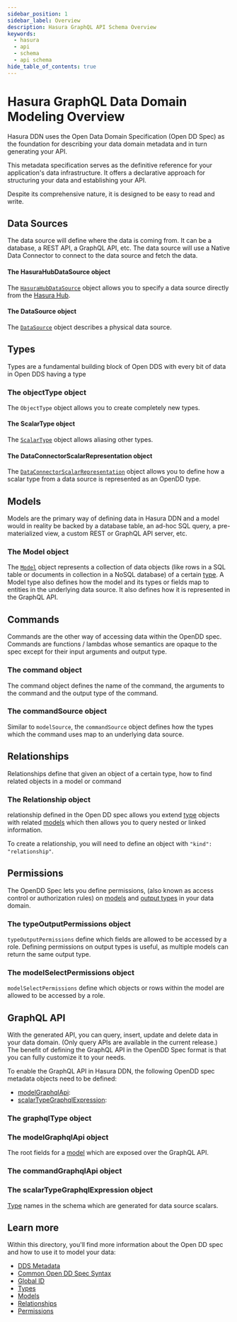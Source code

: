 ```yaml
---
sidebar_position: 1
sidebar_label: Overview
description: Hasura GraphQL API Schema Overview
keywords:
  - hasura
  - api
  - schema
  - api schema
hide_table_of_contents: true
---
```


# Hasura GraphQL Data Domain Modeling Overview

Hasura DDN uses the Open Data Domain Specification (Open DD Spec) as the foundation for describing your
data domain metadata and in turn generating your API.

This metadata specification serves as the definitive reference for your application's data infrastructure. It offers a
declarative approach for structuring your data and establishing your API.

Despite its comprehensive nature, it is designed to be easy to read and write.

## Data Sources

The data source will define where the data is coming from. It can be a database, a REST API, a GraphQL API, etc. The
data source will use a Native Data Connector to connect to the data source and fetch the data.

#### The HasuraHubDataSource object

The [`HasuraHubDataSource`](/data-domain-modeling/data-source.mdx) object allows you to specify a data source directly
from the [Hasura Hub](https://hasura.io/hub/).

#### The DataSource object

The [`DataSource`](/data-domain-modeling/data-source.mdx) object describes a physical data source.

## Types

Types are a fundamental building block of Open DDS with every bit of data in Open DDS having a type

### The objectType object

The `ObjectType` object allows you to create completely new types.

#### The ScalarType object

The [`ScalarType`](/data-domain-modeling/types.mdx) object allows aliasing other types.

#### The DataConnectorScalarRepresentation object

The [`DataConnectorScalarRepresentation`](/data-domain-modeling/types.mdx) object allows you to define how a scalar
type from a data source is represented as an OpenDD type.

[//]: # (TODO does this still exist?)
[//]: # (#### The NewType object)
[//]: # (The [`NewType`]&#40;/data-domain-modeling/types.mdx&#41; object allow you to alias types.)

## Models

Models are the primary way of defining data in Hasura DDN and a model would in reality be backed by a database table, an
ad-hoc SQL query, a pre-materialized view, a custom REST or GraphQL API server, etc.

### The Model object

The [`Model`](/data-domain-modeling/models.mdx) object represents a collection of data objects (like rows in a SQL table
or documents in collection in a NoSQL database) of a certain [type](./types.mdx). A Model type also defines how the
model and its types or fields map to entities in the underlying data source. It also defines how it is represented in
the GraphQL API.

## Commands

Commands are the other way of accessing data within the OpenDD spec. Commands are functions / lambdas whose semantics
are opaque to the spec except for their input arguments and output type.

### The command object

The command object defines the name of the command, the arguments to the command and the output type of the command.

### The commandSource object

Similar to `modelSource`, the `commandSource` object defines how the types which the command uses map to an
underlying data source.

## Relationships

Relationships define that given an object of a certain type, how to find related objects in a model or command

### The Relationship object

relationship defined in the Open DD spec allows you extend [type](./types.mdx) objects with related
[models](./models.mdx) which then allows you to query nested or linked information.

To create a relationship, you will need to define an object with `"kind": "relationship"`.

## Permissions

The OpenDD Spec lets you define permissions, (also known as access control or authorization rules) on
[models](./models.mdx) and [output types](./types.mdx) in your data domain.

### The typeOutputPermissions object

`typeOutputPermissions` define which fields are allowed to be accessed by a role. Defining permissions on output types
is useful, as multiple models can return the same output type.

### The modelSelectPermissions object

`modelSelectPermissions` define which objects or rows within the model are allowed to be accessed by a role.

## GraphQL API

With the generated API, you can query, insert, update and delete data in your data domain. (Only query APIs are
available in the current release.) The benefit of defining the GraphQL API in the OpenDD Spec format is that you can
fully customize it to your needs.

To enable the GraphQL API in Hasura DDN, the following OpenDD spec metadata objects need to be defined:

- [modelGraphqlApi](#model-graphql-api):
- [scalarTypeGraphqlExpression](#scalar-type-graphql-expression):

### The graphqlType object

[//]: # (TODO: Add description)

### The modelGraphqlApi object

The root fields for a [model](./models.mdx) which are exposed over the GraphQL API.

### The commandGraphqlApi object

[//]: # (TODO: Add description)

### The scalarTypeGraphqlExpression object

[Type](./types.mdx) names in the schema which are generated for data source scalars.


## Learn more

Within this directory, you'll find more information about the Open DD spec and how to use it to model your data:

- [DDS Metadata](/data-domain-modeling/graphql-api.mdx)
- [Common Open DD Spec Syntax](/data-domain-modeling/common-syntax.mdx)
- [Global ID](/data-domain-modeling/global-id.mdx)
- [Types](/data-domain-modeling/types.mdx)
- [Models](/data-domain-modeling/models.mdx)
- [Relationships](/data-domain-modeling/relationships.mdx)
- [Permissions](/data-domain-modeling/permissions.mdx)
